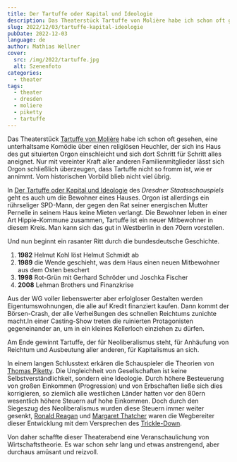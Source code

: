 ```yaml
---
title: Der Tartuffe oder Kapital und Ideologie
description: Das Theaterstück Tartuffe von Molière habe ich schon oft gesehen, eine unterhaltsame Komödie über einen religiösen Heuchler, der sich ins Haus des gut situierten Orgon einschleicht und sich dort Schritt für Schritt alles aneignet. Nur mit vereinter Kraft aller anderen Familienmitglieder lässt sich Orgon schließlich überzeugen, dass Tartuffe nicht so fromm ist, wie er annimmt. Vom historischen Vorbild blieb nicht viel übrig.
slug: 2022/12/03/tartuffe-kapital-ideologie
pubDate: 2022-12-03
language: de
author: Mathias Wellner
cover:
  src: /img/2022/tartuffe.jpg
  alt: Szenenfoto
categories:
  - theater
tags:
  - theater
  - dresden
  - moliere
  - piketty
  - tartuffe
---
```



Das Theaterstück [Tartuffe von Molière](https://de.wikipedia.org/wiki/Tartuffe) habe ich schon oft gesehen, eine unterhaltsame Komödie über einen religiösen Heuchler, der sich ins Haus des gut situierten Orgon einschleicht und sich dort Schritt für Schritt alles aneignet. Nur mit vereinter Kraft aller anderen Familienmitglieder lässt sich Orgon schließlich überzeugen, dass Tartuffe nicht so fromm ist, wie er annimmt. Vom historischen Vorbild blieb nicht viel übrig.

In [Der Tartuffe oder Kapital und Ideologie](https://www.staatsschauspiel-dresden.de/spielplan/a-z/der-tartuffe-oder-kapital-und-ideologie/) des _Dresdner Staatsschauspiels_ geht es auch um die Bewohner eines Hauses. Orgon ist allerdings ein rührseliger SPD-Mann, der gegen den Rat seiner energischen Mutter Pernelle in seinem Haus keine Mieten verlangt. Die Bewohner leben in einer Art Hippie-Kommune zusammen, Tartuffe ist ein neuer Mitbewohner in diesem Kreis. Man kann sich das gut in Westberlin in den 70ern vorstellen.

Und nun beginnt ein rasanter Ritt durch die bundesdeutsche Geschichte.

1. **1982** Helmut Kohl löst Helmut Schmidt ab
1. **1989** die Wende geschieht, was dem Haus einen neuen Mitbewohner aus dem Osten beschert
1. **1998** Rot-Grün mit Gerhard Schröder und Joschka Fischer
1. **2008** Lehman Brothers und Finanzkrise

<ResponsiveImage
  src="/img/2022/tartuffe.jpg"
  alt="Szenenfoto"
  aspectRatio="4:3"
/>

Aus der WG voller liebenswerter aber erfolgloser Gestalten werden Eigentumswohnungen, die alle auf Kredit finanziert kaufen. Dann kommt der Börsen-Crash, der alle Verheißungen des schnellen Reichtums zunichte macht.In einer Casting-Show treten die ruinierten Protagonisten gegeneinander an, um in ein kleines Kellerloch einziehen zu dürfen.

Am Ende gewinnt Tartuffe, der für Neoliberalismus steht, für Anhäufung von Reichtum und Ausbeutung aller anderen, für Kapitalismus an sich.

In einem langen Schlusstext erkären die Schauspieler die Theorien von [Thomas Piketty](https://de.wikipedia.org/wiki/Thomas_Piketty). Die Ungleichheit von Gesellschaften ist keine Selbstverständlichkeit, sondern eine Ideologie. Durch höhere Besteuerung von großen Einkommen (Progression) und von Erbschaften ließe sich dies korrigieren, so ziemlich alle westlichen Länder hatten vor den 80ern wesentlich höhere Steuern auf hohe Einkommen. Doch durch den Siegeszug des Neoliberalismus wurden diese Steuern immer weiter gesenkt, [Ronald Reagan](https://de.wikipedia.org/wiki/Ronald_Reagan) und [Margaret Thatcher](https://de.wikipedia.org/wiki/Margaret_Thatcher) waren die Wegbereiter dieser Entwicklung mit dem Versprechen des [Trickle-Down](https://de.wikipedia.org/wiki/Trickle-down-%C3%96konomie).

Von daher schaffte dieser Theaterabend eine Veranschaulichung von Wirtschaftstheorie. Es war schon sehr lang und etwas anstrengend, aber durchaus amüsant und reizvoll.
